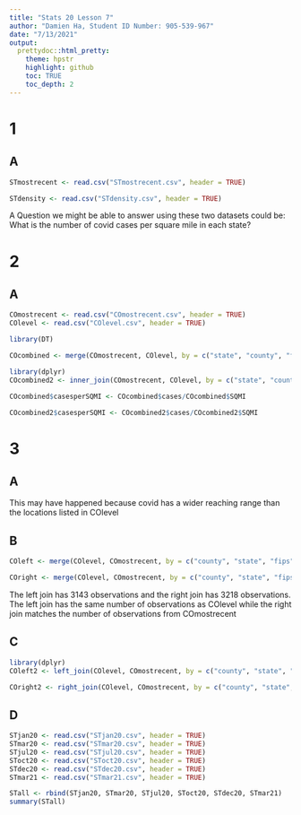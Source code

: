 ```yaml
---
title: "Stats 20 Lesson 7"
author: "Damien Ha, Student ID Number: 905-539-967"
date: "7/13/2021"
output: 
  prettydoc::html_pretty:
    theme: hpstr
    highlight: github
    toc: TRUE
    toc_depth: 2
---
```


# 1

## A
```r

STmostrecent <- read.csv("STmostrecent.csv", header = TRUE)

STdensity <- read.csv("STdensity.csv", header = TRUE)

```
A Question we might be able to answer using these two datasets could be: What is the number of covid cases per square mile in each state?




# 2

## A
```r

COmostrecent <- read.csv("COmostrecent.csv", header = TRUE)
COlevel <- read.csv("COlevel.csv", header = TRUE)

library(DT)

COcombined <- merge(COmostrecent, COlevel, by = c("state", "county", "fips"))

library(dplyr)
COcombined2 <- inner_join(COmostrecent, COlevel, by = c("state", "county", "fips"))

COcombined$casesperSQMI <- COcombined$cases/COcombined$SQMI

COcombined2$casesperSQMI <- COcombined2$cases/COcombined2$SQMI

```





# 3

## A
This may have happened because covid has a wider reaching range than the locations listed in COlevel


## B
```r

COleft <- merge(COlevel, COmostrecent, by = c("county", "state", "fips"), all.x = TRUE)

COright <- merge(COlevel, COmostrecent, by = c("county", "state", "fips"), all.y = TRUE)

```
The left join has 3143 observations and the right join has 3218 observations. The left join has the same number of observations as COlevel while the right join matches the number of observations from COmostrecent


## C
```r

library(dplyr)
COleft2 <- left_join(COlevel, COmostrecent, by = c("county", "state", "fips"))

COright2 <- right_join(COlevel, COmostrecent, by = c("county", "state", "fips"))

```


## D
```r

STjan20 <- read.csv("STjan20.csv", header = TRUE)
STmar20 <- read.csv("STmar20.csv", header = TRUE)
STjul20 <- read.csv("STjul20.csv", header = TRUE)
SToct20 <- read.csv("SToct20.csv", header = TRUE)
STdec20 <- read.csv("STdec20.csv", header = TRUE)
STmar21 <- read.csv("STmar21.csv", header = TRUE)

STall <- rbind(STjan20, STmar20, STjul20, SToct20, STdec20, STmar21)
summary(STall)

```





